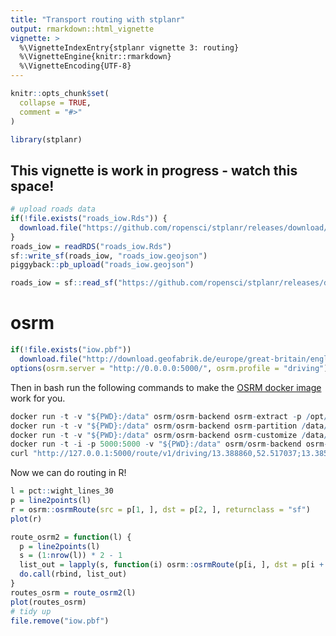 ```yaml
---
title: "Transport routing with stplanr"
output: rmarkdown::html_vignette
vignette: >
  %\VignetteIndexEntry{stplanr vignette 3: routing}
  %\VignetteEngine{knitr::rmarkdown}
  %\VignetteEncoding{UTF-8}
---
```


```r
knitr::opts_chunk$set(
  collapse = TRUE,
  comment = "#>"
)
```

```r
library(stplanr)
```

## This vignette is work in progress - watch this space!


```r
# upload roads data
if(!file.exists("roads_iow.Rds")) {
  download.file("https://github.com/ropensci/stplanr/releases/download/0.3.1/roads_iow.Rds", "roads_iow.Rds")
}
roads_iow = readRDS("roads_iow.Rds")
sf::write_sf(roads_iow, "roads_iow.geojson")
piggyback::pb_upload("roads_iow.geojson")
```

```r
roads_iow = sf::read_sf("https://github.com/ropensci/stplanr/releases/download/0.3.1/roads_iow.geojson")
```

# osrm

```r
if(!file.exists("iow.pbf"))
  download.file("http://download.geofabrik.de/europe/great-britain/england/isle-of-wight-latest.osm.pbf", "iow.pbf")
options(osrm.server = "http://0.0.0.0:5000/", osrm.profile = "driving")
```

Then in bash run the following commands to make the [OSRM docker image](https://hub.docker.com/r/osrm/osrm-backend/) work for you.

```r
docker run -t -v "${PWD}:/data" osrm/osrm-backend osrm-extract -p /opt/car.lua /data/iow.pbf
docker run -t -v "${PWD}:/data" osrm/osrm-backend osrm-partition /data/iow.osrm
docker run -t -v "${PWD}:/data" osrm/osrm-backend osrm-customize /data/iow.osrm
docker run -t -i -p 5000:5000 -v "${PWD}:/data" osrm/osrm-backend osrm-routed --algorithm mld /data/iow.osrm
curl "http://127.0.0.1:5000/route/v1/driving/13.388860,52.517037;13.385983,52.496891?steps=true"
```

Now we can do routing in R!

```r
l = pct::wight_lines_30
p = line2points(l)
r = osrm::osrmRoute(src = p[1, ], dst = p[2, ], returnclass = "sf")
plot(r)
```

```r
route_osrm2 = function(l) {
  p = line2points(l)
  s = (1:nrow(l)) * 2 - 1
  list_out = lapply(s, function(i) osrm::osrmRoute(p[i, ], dst = p[i + 1, ], returnclass = "sf"))
  do.call(rbind, list_out)
}
routes_osrm = route_osrm2(l)
plot(routes_osrm)
# tidy up
file.remove("iow.pbf")
```





